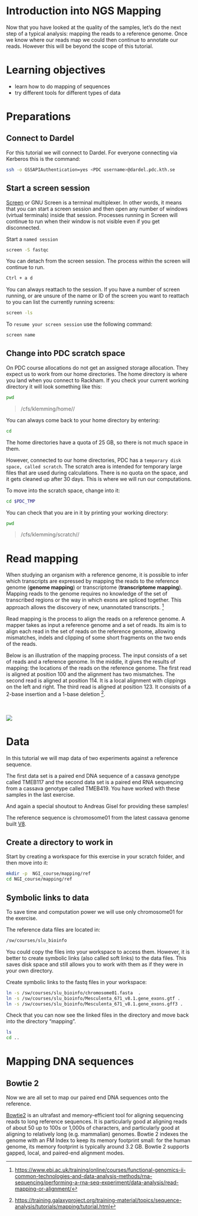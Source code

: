 # Introduction into NGS Mapping

Now that you have looked at the quality of the samples, let's do the next step of a typical analysis: mapping the reads to a reference genome. Once we know where our reads map we could then continue to annotate our reads. However this will be beyond the scope of this tutorial.


# Learning objectives

- learn how to do mapping of sequences
- try different tools for different types of data

# Preparations

## Connect to Dardel

For this tutorial we will connect to Dardel. For everyone connecting via Kerberos this is the command:

```.bash
ssh -o GSSAPIAuthentication=yes <PDC username>@dardel.pdc.kth.se
````

## Start a screen session

[Screen](https://www.gnu.org/software/screen/manual/screen.html) or GNU Screen is a terminal multiplexer. In other words, it means that you can start a screen session and then open any number of windows (virtual terminals) inside that session. Processes running in Screen will continue to run when their window is not visible even if you get disconnected.


Start a `named session`

```.bash
screen -S fastqc
```
You can detach from the screen session. The process within the screen will continue to run.

```.bash
Ctrl + a d
```

You can always reattach to the session. If you have a number of screen running, or are unsure of the name or ID of the screen you want to reattach to you can list the currently running screens:

```.bash
screen -ls
```

To `resume your screen session` use the following command:

```.bash
screen name
```

## Change into PDC scratch space

On PDC course allocations do not get an assigned storage allocation. They expect us to work from our home directories. The home directory is where you land when you connect to Rackham. If you check your current working directory  it will look something like this:

```.bash
pwd
```

> /cfs/klemming/home/<user letter>/<user name>

You can always come back to your home directory by entering:

```.bash
cd
```

The home directories have a quota of 25 GB, so there is not much space in them.


However, connected to our home directories, PDC has a `temporary disk space, called scratch`. The scratch area is intended for temporary large files that are used during calculations. There is no quota on the space, and it gets cleaned up after 30 days. This is where we will run our computations.

To move into the scratch space, change into it:

```.bash
cd $PDC_TMP
```

You can check that you are in it by printing your working directory:

```.bash
pwd
```

> /cfs/klemming/scratch/<user letter>/<user name>


# Read mapping

When studying an organism with a reference genome, it is possible to infer which transcripts are expressed by mapping the reads to the reference genome (**genome mapping**) or transcriptome (**transcriptome mapping**). Mapping reads to the genome requires no knowledge of the set of transcribed regions or the way in which exons are spliced together. This approach allows the discovery of new, unannotated transcripts. ^[[ https://www.ebi.ac.uk/training/online/courses/functional-genomics-ii-common-technologies-and-data-analysis-methods/rna-sequencing/performing-a-rna-seq-experiment/data-analysis/read-mapping-or-alignment/ ]( https://www.ebi.ac.uk/training/online/courses/functional-genomics-ii-common-technologies-and-data-analysis-methods/rna-sequencing/performing-a-rna-seq-experiment/data-analysis/read-mapping-or-alignment/ )]

Read mapping is the process to align the reads on a reference genome. A mapper takes as input a reference genome and a set of reads. Its aim is to align each read in the set of reads on the reference genome, allowing mismatches, indels and clipping of some short fragments on the two ends of the reads.  

Below is an illustration of the mapping process. The input consists of a set of reads and a reference genome. In the middle, it gives the results of mapping: the locations of the reads on the reference genome. The first read is aligned at position 100 and the alignment has two mismatches. The second read is aligned at position 114. It is a local alignment with clippings on the left and right. The third read is aligned at position 123. It consists of a 2-base insertion and a 1-base deletion  ^[[https://training.galaxyproject.org/training-material/topics/sequence-analysis/tutorials/mapping/tutorial.html ](https://training.galaxyproject.org/training-material/topics/sequence-analysis/tutorials/mapping/tutorial.html )]. 

<br><br>
![](images/mapping.png)


# Data

In this tutorial we will map data of two experiments against a reference sequence.

The first data set is a paired end DNA sequence of a cassava genotype called TMEB117 and the second data set is a paired end RNA sequencing from a cassava genotype called TMEB419. You have worked with these samples in the last exercise. 

And again a special shoutout to Andreas Gisel for providing these samples!

The reference sequence is chromosome01 from the latest cassava genome built [V8](https://phytozome-next.jgi.doe.gov/info/Mesculenta_v8_1).

## Create a directory to work in

Start by creating a workspace for this exercise in your scratch folder, and then move into it:

```.bash
mkdir -p  NGI_course/mapping/ref
cd NGI_course/mapping/ref
```

## Symbolic links to data

To save time and computation power we will use only chromosome01 for the exercise.

The reference data files are located in:

```.bash
/sw/courses/slu_bioinfo
```

You could copy the files into your workspace to access them. However, it is better to create symbolic links (also called soft links) to the data files. This saves disk space and still allows you to work with them as if they were in your own directory.

Create symbolic links to the fastq files in your workspace:

```.bash
ln -s /sw/courses/slu_bioinfo/chromosome01.fasta  .
ln -s /sw/courses/slu_bioinfo/Mesculenta_671_v8.1.gene_exons.gtf .
ln -s /sw/courses/slu_bioinfo/Mesculenta_671_v8.1.gene_exons.gff3 .
```

Check that you can now see the linked files in the directory and move back into the directory "mapping".

```.bash
ls
cd ..
```

# Mapping DNA sequences

## Bowtie 2

Now we are all set to map our paired end DNA sequences onto the reference.

[Bowtie2](https://bowtie-bio.sourceforge.net/bowtie2/index.shtml) is an ultrafast and memory-efficient tool for aligning sequencing reads to long reference sequences. It is particularly good at aligning reads of about 50 up to 100s or 1,000s of characters, and particularly good at aligning to relatively long (e.g. mammalian) genomes. Bowtie 2 indexes the genome with an FM Index to keep its memory footprint small: for the human genome, its memory footprint is typically around 3.2 GB. Bowtie 2 supports gapped, local, and paired-end alignment modes.

